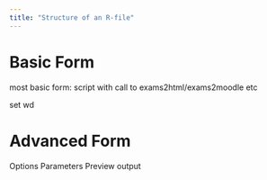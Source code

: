 ```yaml
---
title: "Structure of an R-file"
---
```


# Basic Form 
most basic form: 
script with call to exams2html/exams2moodle etc 

set wd 

# Advanced Form 

Options 
Parameters 
Preview
output 